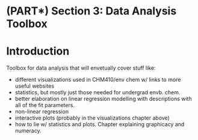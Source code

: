 # (PART\*) Section 3: Data Analysis Toolbox {-}

# Introduction

Toolbox for data analysis that will envetually cover stuff like:

- different visualizations used in CHM410/env chem w/ links to more useful websites
- statistics, but mostly just those needed for undergrad envb. chem. 
- better elaboration on linear regression modelling with descriptions with all of the fit parameters. 
- non-linear regression
- interactive plots (probably in the visualizations chapter above)
- how to lie w/ statistics and plots. Chapter explaining graphicacy and numeracy. 